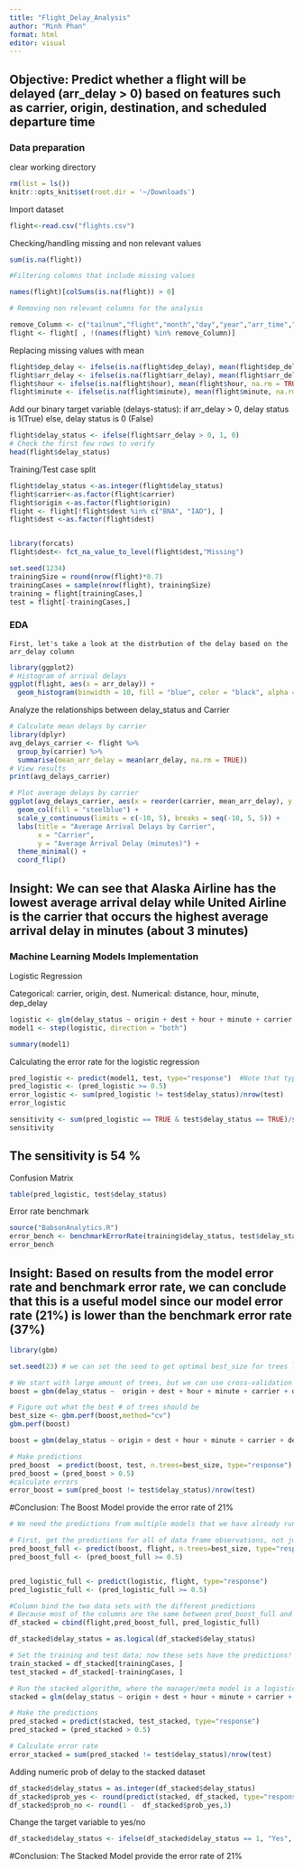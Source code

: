 ```yaml
---
title: "Flight_Delay_Analysis"
author: "Minh Phan"
format: html
editor: visual
---
```


## Objective: Predict whether a flight will be delayed (arr_delay \> 0) based on features such as carrier, origin, destination, and scheduled departure time

### Data preparation

clear working directory

```r
rm(list = ls())
knitr::opts_knit$set(root.dir = '~/Downloads')
```

Import dataset

```r
flight<-read.csv("flights.csv")
```

Checking/handling missing and non relevant values

```r
sum(is.na(flight))

#Filtering columns that include missing values

names(flight)[colSums(is.na(flight)) > 0]

# Removing non relevant columns for the analysis

remove_Column <- c("tailnum","flight","month","day","year","arr_time","dep_time","air_time")
flight <- flight[ , !(names(flight) %in% remove_Column)]
```

Replacing missing values with mean

```r
flight$dep_delay <- ifelse(is.na(flight$dep_delay), mean(flight$dep_delay, na.rm = TRUE), flight$dep_delay)
flight$arr_delay <- ifelse(is.na(flight$arr_delay), mean(flight$arr_delay, na.rm = TRUE), flight$arr_delay)
flight$hour <- ifelse(is.na(flight$hour), mean(flight$hour, na.rm = TRUE), flight$hour)
flight$minute <- ifelse(is.na(flight$minute), mean(flight$minute, na.rm = TRUE), flight$minute)
```

Add our binary target variable (delays-status): if arr_delay \> 0, delay status is 1(True) else, delay status is 0 (False)

```r
flight$delay_status <- ifelse(flight$arr_delay > 0, 1, 0)
# Check the first few rows to verify
head(flight$delay_status)
```

Training/Test case split

```r

flight$delay_status <-as.integer(flight$delay_status)
flight$carrier<-as.factor(flight$carrier)
flight$origin <-as.factor(flight$origin)
flight <- flight[!flight$dest %in% c("BNA", "IAD"), ]
flight$dest <-as.factor(flight$dest)


library(forcats)
flight$dest<- fct_na_value_to_level(flight$dest,"Missing")

set.seed(1234)
trainingSize = round(nrow(flight)*0.7)
trainingCases = sample(nrow(flight), trainingSize)
training = flight[trainingCases,]
test = flight[-trainingCases,]
```

### EDA

```         
First, let's take a look at the distrbution of the delay based on the arr_delay column
```

```r
library(ggplot2)
# Histogram of arrival delays
ggplot(flight, aes(x = arr_delay)) +
  geom_histogram(binwidth = 10, fill = "blue", color = "black", alpha = 0.7) + scale_x_continuous(limits = c(-20,100), breaks = seq(-20, 100, 10)) + labs(title = "Distribution of Arrival Delays", x = "Arrival Delay (minutes)", y = "Frequency") + theme_minimal()
```

Analyze the relationships between delay_status and Carrier

```r
# Calculate mean delays by carrier
library(dplyr)             
avg_delays_carrier <- flight %>%
  group_by(carrier) %>%
  summarise(mean_arr_delay = mean(arr_delay, na.rm = TRUE))
# View results
print(avg_delays_carrier)
```

```r
# Plot average delays by carrier
ggplot(avg_delays_carrier, aes(x = reorder(carrier, mean_arr_delay), y = mean_arr_delay)) +
  geom_col(fill = "steelblue") +
  scale_y_continuous(limits = c(-10, 5), breaks = seq(-10, 5, 5)) +
  labs(title = "Average Arrival Delays by Carrier", 
       x = "Carrier", 
       y = "Average Arrival Delay (minutes)") +
  theme_minimal() +
  coord_flip()
```

## Insight: We can see that Alaska Airline has the lowest average arrival delay while United Airline is the carrier that occurs the highest average arrival delay in minutes (about 3 minutes)

### Machine Learning Models Implementation

Logistic Regression

Categorical: carrier, origin, dest. Numerical: distance, hour, minute, dep_delay

```r
logistic <- glm(delay_status ~ origin + dest + hour + minute + carrier + dep_delay, data=training, family=binomial)
model1 <- step(logistic, direction = "both")
```

```r
summary(model1)
```

Calculating the error rate for the logistic regression

```r
pred_logistic <- predict(model1, test, type="response")  #Note that type="response" gives us probabilities
pred_logistic <- (pred_logistic >= 0.5)
error_logistic <- sum(pred_logistic != test$delay_status)/nrow(test)
error_logistic
```

```r
sensitivity <- sum(pred_logistic == TRUE & test$delay_status == TRUE)/sum(test$delay_status == TRUE)
sensitivity
```

## The sensitivity is 54 %

Confusion Matrix
```r
table(pred_logistic, test$delay_status)
```

Error rate benchmark

```r
source("BabsonAnalytics.R")
error_bench <- benchmarkErrorRate(training$delay_status, test$delay_status)
error_bench
```

## Insight: Based on results from the model error rate and benchmark error rate, we can conclude that this is a useful model since our model error rate (21%) is lower than the benchmark error rate (37%)

```r
library(gbm)

set.seed(23) # we can set the seed to get optimal best_size for trees later, though it can vary greatly due to cross-validation without seed.

# We start with large amount of trees, but we can use cross-validation later to assess best number of trees
boost = gbm(delay_status ~  origin + dest + hour + minute + carrier + dep_delay ,data= training, n.trees=500, cv.folds=4)
```

```r
# Figure out what the best # of trees should be
best_size <- gbm.perf(boost,method="cv")
gbm.perf(boost)
```

```r
boost = gbm(delay_status ~ origin + dest + hour + minute + carrier + dep_delay , data=training,n.trees=best_size, cv.folds=4)
```

```r
# Make predictions
pred_boost  = predict(boost, test, n.trees=best_size, type="response")
pred_boost = (pred_boost > 0.5)
#calculate errors
error_boost = sum(pred_boost != test$delay_status)/nrow(test)
```


#Conclusion: The Boost Model provide the error rate of 21%

```r
# We need the predictions from multiple models that we have already run

# First, get the predictions for all of data frame observations, not just test.
pred_boost_full <- predict(boost, flight, n.trees=best_size, type="response")
pred_boost_full <- (pred_boost_full >= 0.5)


pred_logistic_full <- predict(logistic, flight, type="response")
pred_logistic_full <- (pred_logistic_full >= 0.5)

#Column bind the two data sets with the different predictions
# Because most of the columns are the same between pred_boost_full and pred_rf_full
df_stacked = cbind(flight,pred_boost_full, pred_logistic_full)

df_stacked$delay_status = as.logical(df_stacked$delay_status)

# Set the training and test data; now these sets have the predictions!
train_stacked = df_stacked[trainingCases, ]
test_stacked = df_stacked[-trainingCases, ]

# Run the stacked algorithm, where the manager/meta model is a logistic model. 
stacked = glm(delay_status ~ origin + dest + hour + minute + carrier + dep_delay, data = train_stacked, family=binomial)
```

```r
# Make the predictions
pred_stacked = predict(stacked, test_stacked, type="response")
pred_stacked = (pred_stacked > 0.5)

# Calculate error rate
error_stacked = sum(pred_stacked != test$delay_status)/nrow(test)
```

Adding numeric prob of delay to the stacked dataset
```r
df_stacked$delay_status = as.integer(df_stacked$delay_status)
df_stacked$prob_yes <- round(predict(stacked, df_stacked, type="response"),3)
df_stacked$prob_no <- round(1 -  df_stacked$prob_yes,3)
```

Change the target variable to yes/no
```r
df_stacked$delay_status <- ifelse(df_stacked$delay_status == 1, "Yes", "No")
```
#Conclusion: The Stacked Model provide the error rate of 21%
